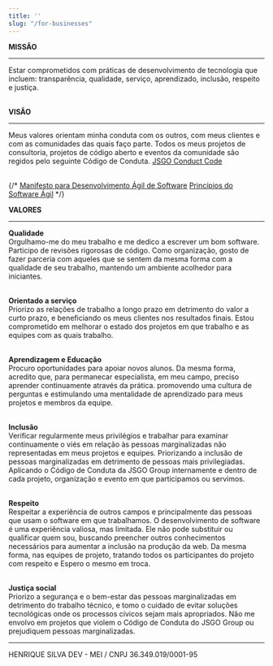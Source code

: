 ```yaml
---
title: ''
slug: "/for-businesses"
---
```


  <b>MISSÃO</b>
  <hr />  
  Estar comprometidos com práticas de desenvolvimento de tecnologia que
  incluem: transparência, qualidade, serviço, aprendizado, inclusão, respeito e justiça. 
  <br /><br />

  <b>VISÂO</b>
  <hr />          
  Meus valores orientam minha conduta com os outros, com meus clientes e com as comunidades 
  das quais faço parte. Todos os meus projetos de consultoria, projetos de código aberto e 
  eventos da comunidade são regidos pelo seguinte Código de Conduta.
  <a href="/jsgo-conduct-code" alt="JSGO Conduct Code" target="_blank">JSGO Conduct Code</a>
  <br /><br />
  
  {/* <a href="https://agilemanifesto.org/iso/ptbr/manifesto.html">Manifesto para Desenvolvimento Ágil de Software</a>
  <a href="https://agilemanifesto.org/iso/ptbr/principles.html">Princípios do Software Ágil</a> */}

  <b>VALORES</b>
  <hr />  

  <b>Qualidade</b>
  <br />
  Orgulhamo-me do meu trabalho e me dedico a escrever um bom software. 
  Participo de revisões rigorosas de código. 
  Como organização, gosto de fazer parceria com aqueles que se sentem da 
  mesma forma com a qualidade de seu trabalho, mantendo um ambiente acolhedor 
  para iniciantes.
  <br /><br />

  <b>Orientado a serviço</b>
  <br />
  Priorizo as relações de trabalho a longo prazo em detrimento do valor 
  a curto prazo, e beneficiando os meus clientes nos resultados finais. 
  Estou comprometido em melhorar o estado dos projetos em que trabalho 
  e as equipes com as quais trabalho.
  <br /><br />

  <b>Aprendizagem e Educação</b>
  <br />
  Procuro oportunidades para apoiar novos alunos. Da mesma forma, acredito que, para permanecar
  especialista, em meu campo, preciso aprender continuamente através da prática. 
  promovendo uma cultura de perguntas e estimulando uma mentalidade 
  de aprendizado para meus projetos e membros da equipe.
  <br /><br />

  <b>Inclusão</b>
  <br />
  Verificar regularmente meus privilégios e trabalhar para examinar continuamente 
  o viés em relação às pessoas marginalizadas não representadas em meus projetos 
  e equipes. Priorizando a inclusão de pessoas marginalizadas em detrimento de pessoas 
  mais privilegiadas. Aplicando o Código de Conduta da JSGO Group internamente 
  e dentro de cada projeto, organização e evento em que participamos ou servimos.
  <br /><br />

  <b>Respeito</b>
  <br />
  Respeitar a experiência de outros campos e principalmente das pessoas 
  que usam o software em que trabalhamos. O desenvolvimento de software é 
  uma experiência valiosa, mas limitada. Ele não pode substituir ou qualificar 
  quem sou, buscando preencher outros conhecimentos necessários para 
  aumentar a inclusão na produção da web. Da mesma forma, nas equipes de 
  projeto, tratando todos os participantes do projeto com respeito e Espero 
  o mesmo em troca.
  <br /><br />

  <b>Justiça social</b>
  <br />
  Priorizo a segurança e o bem-estar das pessoas marginalizadas em detrimento 
  do trabalho técnico, e tomo o cuidado de evitar soluções tecnológicas onde 
  os processos cívicos sejam mais apropriados. Não me envolvo em projetos que 
  violem o Código de Conduta do JSGO Group ou prejudiquem pessoas marginalizadas.
  <hr />







HENRIQUE SILVA DEV - MEI / CNPJ 36.349.019/0001-95